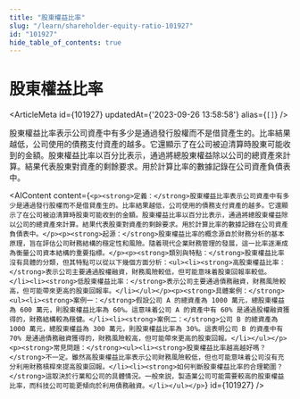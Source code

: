 ```yaml
---
title: "股東權益比率"
slug: "/learn/shareholder-equity-ratio-101927"
id: "101927"
hide_table_of_contents: true
---
```



# 股東權益比率

<ArticleMeta id={101927} updatedAt={'2023-09-26 13:58:58'} alias={`[]`} />
<div className='border-solid border-b border-t-0 my-4 border-[var(--ifm-color-gray-300)]' />

股東權益比率表示公司資產中有多少是通過發行股權而不是借貸產生的。比率結果越低，公司使用的債務支付資產的越多。它還顯示了在公司被迫清算時股東可能收到的金額。股東權益比率以百分比表示，通過將總股東權益除以公司的總資產來計算。結果代表股東對資產的剩餘要求。用於計算比率的數據記錄在公司資產負債表中。

<AIContent content={`<p><strong>定義：</strong>股東權益比率表示公司資產中有多少是通過發行股權而不是借貸產生的。比率結果越低，公司使用的債務支付資產的越多。它還顯示了在公司被迫清算時股東可能收到的金額。股東權益比率以百分比表示，通過將總股東權益除以公司的總資產來計算。結果代表股東對資產的剩餘要求。用於計算比率的數據記錄在公司資產負債表中。</p><p><strong>起源：</strong>股東權益比率的概念源自於財務分析的基本原理，旨在評估公司財務結構的穩定性和風險。隨着現代企業財務管理的發展，這一比率逐漸成為衡量公司資本結構的重要指標。</p><p><strong>類別與特點：</strong>股東權益比率沒有具體的分類，但其特點可以從以下幾個方面分析：<ul><li><strong>高股東權益比率：</strong>表示公司主要通過股權融資，財務風險較低，但可能意味着股東回報率較低。</li><li><strong>低股東權益比率：</strong>表示公司主要通過債務融資，財務風險較高，但可能帶來更高的股東回報率。</li></ul></p><p><strong>具體案例：</strong><ul><li><strong>案例一：</strong>假設公司 A 的總資產為 1000 萬元，總股東權益為 600 萬元，則股東權益比率為 60%。這意味着公司 A 的資產中有 60% 是通過股權融資獲得的，財務結構較為穩健。</li><li><strong>案例二：</strong>公司 B 的總資產為 1000 萬元，總股東權益為 300 萬元，則股東權益比率為 30%。這表明公司 B 的資產中有 70% 是通過債務融資獲得的，財務風險較高，但可能帶來更高的股東回報。</li></ul></p><p><strong>常見問題：</strong><ul><li><strong>股東權益比率越高越好嗎？</strong>不一定。雖然高股東權益比率表示公司財務風險較低，但也可能意味着公司沒有充分利用財務槓桿來提高股東回報。</li><li><strong>如何判斷股東權益比率的合理範圍？</strong>這取決於行業和公司的具體情況。一般來説，製造業公司可能需要較高的股東權益比率，而科技公司可能更傾向於利用債務融資。</li></ul></p>`} id={101927} />
